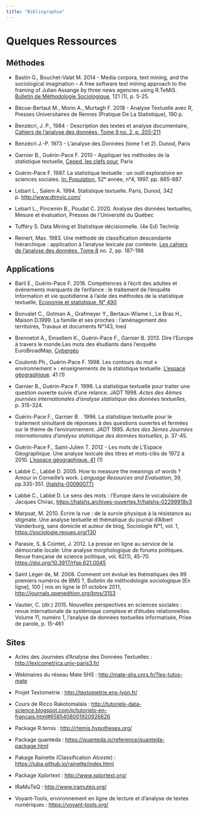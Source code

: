 ```yaml
---
title: "Bibliographie"
---
```


# Quelques Ressources

## Méthodes

-   Bastin G., Bouchet-Valat M. 2014 - Media corpora, text mining, and the sociological imagination -- A free software text mining approach to the framing of Julian Assange by three news agencies using R.TeMiS. [Bulletin de Méthodologie Sociologique](https://journal.r-project.org/archive/2013-1/bouchetvalat-bastin.pdf), 121 (1), p. 5-25.

-   Bécue-Bertaut M., Morin A., Murtagh F. 2018 - Analyse Textuelle avec R, Presses Universitaires de Rennes (Pratique De La Statistique), 190 p.

-   Benzécri, J. P., 1984 - Description des textes et analyse documentaire, [Cahiers de l'analyse des données, Tome 9,no. 2, p. 205-211](http://www.numdam.org/item/CAD_1984__9_2_205_0/)

-   Benzécri J.-P. 1973 - L'analyse des Données (tome 1 et 2). Dunod, Paris

-   Garnier B., Guérin-Pace F. 2010 - Appliquer les méthodes de la statistique textuelle, [Ceped, les clefs pour](http://www.ceped.org/fr/publications-ressources/editions-du-ceped-1988-2012/les-clefs-pour/article/appliquer-les-methodes-de-la), Paris

-   Guérin-Pace F. 1997. La statistique textuelle : un outil exploratoire en sciences sociales. [In: Population,](https://www.persee.fr/doc/pop_0032-4663_1997_num_52_4_6471) 52ᵉ année, n°4, 1997. pp. 865-887

-   Lebart L., Salem A. 1994. Statistique textuelle. Paris, Dunod, 342 p. <http://www.dtmvic.com/>

-   Lebart L., Pincemin B., Poudat C. 2020. Analyse des données textuelles, Mesure et évaluation, Presses de l'Université du Québec

-   Tufféry S. Data Mining et Statistique décisionnelle. (4e Ed) Technip

-   Reinert, Max. 1983. Une méthode de classification descendante hiérarchique : application à l'analyse lexicale par contexte. [Les cahiers de l'analyse des données, Tome 8](http://www.numdam.org/item/CAD_1983__8_2_187_0/) no. 2, pp. 187-198

## Applications

-   Baril E., Guérin-Pace F. 2016. Compétences à l'écrit des adultes et événements marquants de l'enfance : le traitement de l'enquête Information et vie quotidienne à l'aide des méthodes de la statistique textuelle, [Economie et statistique, N° 490](https://www.insee.fr/fr/statistiques/2527266)

-   Bonvalet C., Gotman A., Grafmeyer Y., Bertaux-Wiame I., Le Bras H., Maison D.1999. La famille et ses proches : l'aménagement des territoires, Travaux et documents N°143, Ined

-   Brennetot A., Emsellem K., Guérin-Pace F., Garnier B. 2013. Dire l'Europe à travers le monde.Les mots des étudiants dans l'enquête EuroBroadMap, [Cybergéo](http://cybergeo.revues.org/25684)

-   Coulomb Ph., Guérin-Pace F. 1998. Les contours du mot « environnement » : enseignements de la statistique textuelle. [L'espace géographique](https://www.persee.fr/doc/spgeo_0046-2497_1998_num_27_1_1121). 41 (1)

-   Garnier B., Guérin-Pace F. 1998. La statistique textuelle pour traiter une question ouverte suivie d'une relance. JADT 1998. *Actes des 4èmes journées internationales d'analyse statistique des données textuelles*, p. 315-324.

-   Guérin-Pace F., Garnier B. . 1996. La statistique textuelle pour le traitement simultané de réponses à des questions ouvertes et fermées sur le thème de l'environnement. JADT 1995. *Actes des 3èmes Journées internationales d'analyse statistique des données textuelles*, p. 37-45.

-   Guérin-Pace F., Saint-Julien T. 2012 - Les mots de L'Espace Géographique. Une analyse lexicale des titres et mots-clés de 1972 à 2010. [L'espace géographique. 41](https://www.cairn.info/revue-espace-geographique-2012-1-page-4.htm) (1)

-   Labbé C., Labbé D. 2005. How to measure the meanings of words ? Amour in Corneille's work. *Language Resources and Evaluation*, 39, pp.335-351. [⟨halshs-00090077⟩](https://shs.hal.science/halshs-00090077)

-   Labbé C., Labbé D. Le sens des mots : l'Europe dans le vocabulaire de Jacques Chirac, <https://halshs.archives-ouvertes.fr/halshs-02299918v3>

-   Marpsat, M. 2010. Écrire la rue : de la survie physique à la résistance au stigmate. Une analyse textuelle et thématique du journal d'Albert Vanderburg, sans domicile et auteur de blog, Sociologie N°1, vol. 1, <https://sociologie.revues.org/130>

-   Parasie, S. & Cointet, J. 2012. La presse en ligne au service de la démocratie locale: Une analyse morphologique de forums politiques. Revue française de science politique, vol. 62(1), 45-70. <https://doi.org/10.3917/rfsp.621.0045>

-   Saint Léger de, M. 2008. Comment ont évolué les thématiques des 99 premiers numéros de BMS ?, Bulletin de méthodologie sociologique \[En ligne\], 100 \| mis en ligne le 01 octobre 2011, <http://journals.openedition.org/bms/3153>

-   Vautier, C. (dir.) 2015. Nouvelles perspectives en sciences sociales : revue internationale de systémique complexe et d'études relationnelles. Volume 11, numéro 1, l'analyse de données textuelles informatisée, Prise de parole, p. 15-461

## Sites

-   Actes des Journées d'Analyse des Données Textuelles : <http://lexicometrica.univ-paris3.fr/>

-   Webinaires du réseau Mate SHS : <http://mate-shs.cnrs.fr/?les-tutos-mate>

-   Projet Textometrie : <http://textometrie.ens-lyon.fr/>

-   Cours de Ricco Rakotomalala : <http://tutoriels-data-science.blogspot.com/p/tutoriels-en-francais.html#6585408001920926626>

<!-- -->

-   Package R.temis : <http://rtemis.hypotheses.org/>

-   Package quanteda : <https://quanteda.io/reference/quanteda-package.html>

-   Pakage Rainette (Classification *Alceste*) : <https://juba.github.io/rainette/index.html>

-   Package Xplortext : <http://www.xplortext.org/>

-   IRaMuTeQ : <http://www.iramuteq.org/>

-   Voyant-Tools, environnement en ligne de lecture et d'analyse de textes numériques : <https://voyant-tools.org/>
